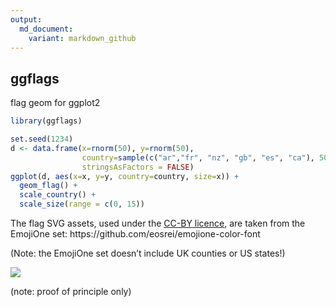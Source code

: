 ```yaml
---
output:
  md_document:
    variant: markdown_github
---
```

## ggflags

flag geom for ggplot2

```r
library(ggflags)

set.seed(1234)
d <- data.frame(x=rnorm(50), y=rnorm(50), 
                country=sample(c("ar","fr", "nz", "gb", "es", "ca"), 50, TRUE), 
                stringsAsFactors = FALSE)
ggplot(d, aes(x=x, y=y, country=country, size=x)) + 
  geom_flag() + 
  scale_country() +
  scale_size(range = c(0, 15))
```

The flag SVG assets, used under the [CC-BY licence](https://github.com/eosrei/emojione-color-font/blob/master/LICENSE-CC-BY.txt), are taken from the EmojiOne set: https://github.com/eosrei/emojione-color-font

(Note: the EmojiOne set doesn't include UK counties or US states!)

![](README_files/figure-markdown_github/flags.png)

(note: proof of principle only)
